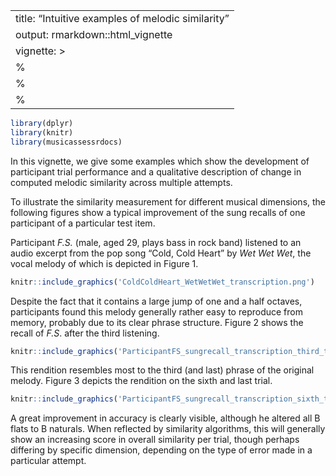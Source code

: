 

---
title: "Intuitive examples of melodic similarity"
output: rmarkdown::html_vignette
vignette: >
  %\VignetteIndexEntry{Intuitive examples of melodic similarity}
  %\VignetteEngine{knitr::rmarkdown}
  %\VignetteEncoding{UTF-8}
---

```r

library(dplyr)
library(knitr)
library(musicassessrdocs)

```

In this vignette, we give some examples which show the development of participant trial performance and a qualitative description of change in computed melodic similarity across multiple attempts.

To illustrate the similarity measurement for different musical dimensions, the following figures show a typical improvement of the sung recalls of one participant of a particular test item.

Participant *F.S.* (male, aged 29, plays bass in rock band) listened to an audio excerpt from the pop song "Cold, Cold Heart" by *Wet Wet Wet*, the vocal melody of which is depicted in Figure 1. 


```r

knitr::include_graphics('ColdColdHeart_WetWetWet_transcription.png')

```

Despite the fact that it contains a large jump of one and a half octaves, participants found this melody generally rather easy to reproduce from memory, probably due to its clear phrase structure. Figure 2 shows the recall of *F.S*. after the third listening. 


```r

knitr::include_graphics('ParticipantFS_sungrecall_transcription_third_trial.png')

```

This rendition resembles most to the third (and last) phrase of the original melody. Figure 3 depicts the rendition on the sixth and last trial.

```r

knitr::include_graphics('ParticipantFS_sungrecall_transcription_sixth_trial.png')

```

A great improvement in accuracy is clearly visible, although he altered all B flats to B naturals. When reflected by similarity algorithms, this will generally show an increasing score in overall similarity  per trial, though perhaps differing by specific dimension, depending on the type of error made in a particular attempt.

